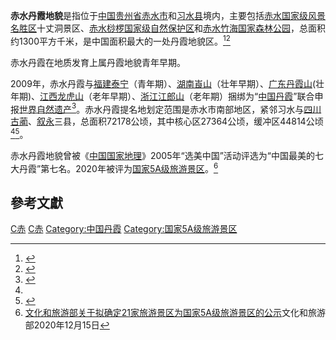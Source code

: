 {{coord|28|24|N|105|48|E|display=title|scale:1000000}}
{{NoteTA
|G1=Unit
}}
{{世界遺產概要表
|site_img = 
|site_img_capt = 
|site_img_width = 250px
|zh_name = 中国丹霞
|en_name = China Danxia
|fr_name = Relief Danxia de Chine
| country = {{CHN}}
| Region = 亚洲和太平洋地区
|area = 
|criterion_n = (vii)(viii)(ix)(x)
|rg_year = 2010
|ex_rg_year =
|iucn = 
|ID=1335
|remarks = [[中国丹霞|中国丹霞]]包括：<br>'''赤水'''-西剖面<br>'''赤水'''-东剖面<br>[[泰宁世界地质公园|泰宁]]-北剖面<br>[[泰宁世界地质公园|泰宁]]-南剖面<br>[[崀山|崀山]]<br>[[丹霞山|丹霞山]]<br>[[龙虎山|龙虎山]]：[[龙虎山|龙虎山]]剖面<br>[[龙虎山|龙虎山]]：[[龟峰|龟峰]]剖面<br>[[江郎山|江郎山]]
|org_url = http://whc.unesco.org/en/list/1335/
|map_img = 
|map_img_width = 
|locator_x = 
|locator_y =
}}

'''赤水丹霞地貌'''是指位于[[中国|中国]][[贵州省|贵州省]][[赤水市|赤水市]]和[[习水县|习水县]]境内，主要包括[[赤水国家级风景名胜区|赤水国家级风景名胜区]]十丈洞景区、[[赤水桫椤国家级自然保护区|赤水桫椤国家级自然保护区]]和[[赤水竹海国家森林公园|赤水竹海国家森林公园]]，总面积约1300平方千米，是中国面积最大的一处丹霞地貌区。<ref name="遵义市政府门户网站">{{cite web|url=http://lbj.zunyi.gov.cn/cms/cms/website/zhengfu/jsp/page.jsp?channelId=161&infoId=2009668953|title=国际专家抵达赤水 考察评估丹霞地貌|accessdate=2009-11-|author=|publisher=遵义市政府门户网站|language=zh-hans}}{{dead link|date=2018年4月 |bot=InternetArchiveBot |fix-attempted=yes }}</ref><ref>{{cite web |url=http://news.sohu.com/20070902/n251909307.shtml |title=贵州赤水丹霞地貌应申遗 达1300多平方公里 |accessdate=2009-11-17 |author= |publisher=[[搜狐网|搜狐网]]，原载[[贵州都市报|贵州都市报]] |language=zh-hans |archive-date=2020-10-31 |archive-url=https://web.archive.org/web/20201031201308/http://news.sohu.com/20070902/n251909307.shtml |dead-url=no }}</ref>

赤水丹霞在地质发育上属丹霞地貌青年早期。

2009年，赤水丹霞与[[福建|福建]][[泰宁世界地质公园|泰宁]]（青年期）、[[湖南|湖南]][[崀山|崀山]]（壮年早期）、[[广东|广东]][[丹霞山|丹霞山]](壮年期)、[[江西|江西]][[龙虎山|龙虎山]]（老年早期）、[[浙江|浙江]][[江郎山|江郎山]]（老年期）捆绑为“[[中国丹霞|中国丹霞]]”联合申报[[世界自然遗产|世界自然遗产]]<ref>{{cite web|url=http://travel.gog.com.cn/system/2009/10/22/010668720.shtml|title=赤水为“中国丹霞”申遗加分|accessdate=2009-11-17|author=|publisher=金黔在线|language=zh-hans|deadurl=yes|archiveurl=https://web.archive.org/web/20091027205908/http://travel.gog.com.cn/system/2009/10/22/010668720.shtml|archivedate=2009-10-27}}</ref>。赤水丹霞提名地划定范围是赤水市南部地区，紧邻习水与[[四川|四川]][[古蔺|古蔺]]、[[叙永|叙永]]三县，总面积72178公顷，其中核心区27364公顷，缓冲区44814公顷<ref name="遵义市政府门户网站"/><ref>{{cite web |url=http://www.gzchishui.gov.cn/news_show.asp?id=15139 |title=赤水丹霞地貌获国际专家高度赞赏 |accessdate=2009-11-17 |author= |publisher=赤水市人民政府 |language=zh-hans }}{{dead link|date=2018年4月 |bot=InternetArchiveBot |fix-attempted=yes }}</ref>。

赤水丹霞地貌曾被《[[中国国家地理|中国国家地理]]》2005年“选美中国”活动评选为“中国最美的七大丹霞”第七名。2020年被评为[[国家5A级旅游景区|国家5A级旅游景区]]。<ref name="year_2020">[http://zwgk.mct.gov.cn/auto255/202012/t20201216_919642.html?keywords= 文化和旅游部关于拟确定21家旅游景区为国家5A级旅游景区的公示]{{Dead link}}文化和旅游部2020年12月15日</ref>

==參考文獻==
<div class="references-small">
<references></references>
</div>

{{Guizhou topics}}
{{国家5A级旅游景区}}
[[Category:赤水市|C赤]]
[[Category:丹霞地貌|C赤]]
[[Category:中国丹霞|Category:中国丹霞]]
[[Category:国家5A级旅游景区|Category:国家5A级旅游景区]]